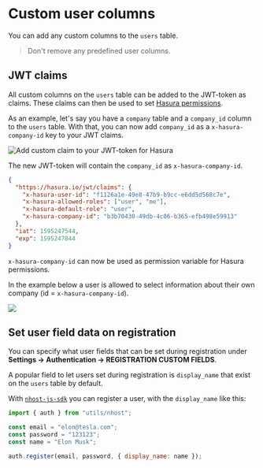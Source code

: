 # Custom user columns

You can add any custom columns to the `users` table.

> Don't remove any predefined user columns.

## JWT claims

All custom columns on the `users` table can be added to the JWT-token as claims. These claims can then be used to set [Hasura permissions](/hasura/permissions).

As an example, let's say you have a `company` table and a `company_id` column to the `users` table. With that, you can now add `company_id` as a `x-hasura-company-id` key to your JWT claims.

![Add custom claim to your JWT-token for Hasura](/images/auth/custom-user-claim.png)

The new JWT-token will contain the `company_id` as `x-hasura-company-id`.

```json
{
  "https://hasura.io/jwt/claims": {
    "x-hasura-user-id": "f1126a1e-49e8-47b9-b9cc-e6dd5d568c7e",
    "x-hasura-allowed-roles": ["user", "me"],
    "x-hasura-default-role": "user",
    "x-hasura-company-id": "b3b70430-49db-4c06-b365-efb498e59913"
  },
  "iat": 1595247544,
  "exp": 1595247844
}
```

`x-hasura-company-id` can now be used as permission variable for Hasura permissions.

In the example below a user is allowed to select information about their own company (id = `x-hasura-company-id`).

![](/images/auth/permission-using-custom-claim.png)

## Set user field data on registration

You can specify what user fields that can be set during registration under **Settings -> Authentication -> REGISTRATION CUSTOM FIELDS**.

A popular field to let users set during registration is `display_name` that exist on the `users` table by default.

With [`nhost-js-sdk`](/libraries/nhost-js-sdk) you can register a user, with the `display_name` like this:

```js
import { auth } from "utils/nhost";

const email = "elon@tesla.com";
const password = "123123";
const name = "Elon Musk";

auth.register(email, password, { display_name: name });
```
